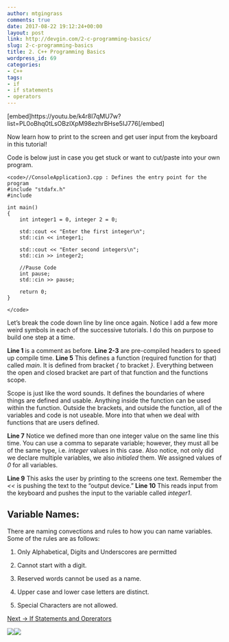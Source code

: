 ```yaml
---
author: mtgingrass
comments: true
date: 2017-08-22 19:12:24+00:00
layout: post
link: http://devgin.com/2-c-programming-basics/
slug: 2-c-programming-basics
title: 2. C++ Programming Basics
wordpress_id: 69
categories:
- C++
tags:
- if
- if statements
- operators
---
```


[embed]https://youtu.be/k4r8I7qMU7w?list=PL0oBhq0tLsOBzIXpM98ezhrBHse5IJ776[/embed]

Now learn how to print to the screen and get user input from the keyboard in this tutorial!

Code is below just in case you get stuck or want to cut/paste into your own program.

<!-- more -->










    
    <code>//ConsoleApplication3.cpp : Defines the entry point for the program
    #include "stdafx.h"
    #include 
    
    int main()
    {
        int integer1 = 0, integer 2 = 0;
        
        std::cout << "Enter the first integer\n"; 
        std::cin << integer1;
    
        std::cout << "Enter second integers\n"; 
        std::cin >> integer2;
    
        //Pause Code
        int pause;
        std::cin >> pause;
        
        return 0;
    }
    
    </code>


Let's break the code down line by line once again. Notice I add a few more weird symbols in each of the successive tutorials. I do this on purpose to build one step at a time.

**Line 1 ** is a comment as before.
**Line 2-3** are pre-compiled headers to speed up compile time.
**Line 5** This defines a function (required function for that) called _main_. It is defined from bracket _{_ to bracket _}_. Everything between the open and closed bracket are part of that function and the functions scope.

Scope is just like the word sounds. It defines the boundaries of where things are defined and usable. Anything inside the function can be used within the function. Outside the brackets, and outside the function, all of the variables and code is not useable. More into that when we deal with functions that are users defined.

**Line 7** Notice we defined more than one integer value on the same line this time. You can use a comma to separate variable; however, they must all be of the same type, i.e. _integer_ values in this case. Also notice, not only did we declare multiple variables, we also _initialed_ them. We assigned values of _0_ for all variables.

**Line 9** This asks the user by printing to the screens one text. Remember the _<<_ is pushing the text to the "output device."
**Line 10** This reads input from the keyboard and pushes the input to the variable called _integer1_.


## Variable Names:


There are naming convections and rules to how you can name variables. Some of the rules are as follows:



 	
  1. Only Alphabetical, Digits and Underscores are permitted

 	
  2. Cannot start with a digit.

 	
  3. Reserved words cannot be used as a name.

 	
  4. Upper case and lower case letters are distinct.

 	
  5. Special Characters are not allowed.





[Next -> If Statements and Oprerators](http://devgin.com/3-c-programming-basics-statements-operators/)





[![](//a.impactradius-go.com/display-ad/3094-178129)](//partners.hostgator.com/c/418006/178129/3094)![](//partners.hostgator.com/i/418006/178129/3094)
